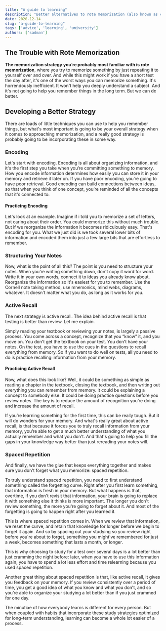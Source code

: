 ```yaml
---
title: "A guide to learning"
description: "Better alternatives to rote memorization (also known as cramming the night before an exam)"
date: 2020-12-14
slug: "a-guide-to-learning"
tags: ['advice', 'learning', 'university']
authors: ['sadman']
---
```


## The Trouble with Rote Memorization

**The memorization strategy you’re probably most familiar with is rote memorization**, where you try to memorize something by just repeating it to yourself over and over. And while this might work if you have a short test the day after, it's one of the worst ways you can memorize something. It's horrendously inefficient. It won't help you deeply understand a subject. And it's not going to help you remember things in the long term. But we can do better.

## Developing a Better Strategy

There are loads of little techniques you can use to help you remember things, but what's most important is going to be your overall strategy when it comes to approaching memorization, and a really good strategy is probably going to be incorporating these in some way.

### Encoding

Let's start with encoding. Encoding is all about organizing information, and it's the first step you take when you’re committing something to memory. How you encode information determines how easily you can store it in your memory and retrieve it later on. If you have poor encoding, you’re going to have poor retrieval. Good encoding can build connections between ideas, so that when you think of one concept, you’re reminded of all the concepts that it's connected to.

#### Practicing Encoding

Let's look at an example. Imagine if i told you to memorize a set of letters, not caring about their order. You could memorize this without much trouble. But if we reorganize the information it becomes ridiculously easy. That's encoding for you. What we just did is we took several lower bits of information and encoded them into just a few large bits that are effortless to remember.

### Structuring Your Notes

Now, what is the point of all this? The point is you need to structure your notes. When you’re writing something down, don't copy it word for word. Write it in your own words, connect it to ideas you already know about. Reorganize the information so it's easiest for you to remember. Use the Cornell note taking method, use mnemonics, mind webs, diagrams, whatever. It doesn't matter what you do, as long as it works for you.

### Active Recall

The next strategy is active recall. The idea behind active recall is that testing is better than review. Let me explain.

Simply reading your textbook or reviewing your notes, is largely a passive process. You come across a concept, recognize that you “know” it, and you move on. You don't get the textbook on your test. You don't have your notes. On the test, you have to use the cues in the questions to recall everything from memory. So if you want to do well on tests, all you need to do is practice recalling information from your memory.

#### Practicing Active Recall

Now, what does this look like? Well, it could be something as simple as reading a chapter in the textbook, closing the textbook, and then writing out everything you can remember from memory. It could be explaining a concept to somebody else. It could be doing practice questions before you review notes. The key is to reduce the amount of recognition you’re doing and increase the amount of recall.

If you’re learning something for the first time, this can be really tough. But it will do wonders for your memory. And what's really great about active recall, is that because it forces you to truly recall information from your memory, you’re able to get a much better understanding of what you actually remember and what you don't. And that's going to help you fill the gaps in your knowledge way better than just rereading your notes will.

### Spaced Repetition

And finally, we have the glue that keeps everything together and makes sure you don't forget what you memorize: spaced repetition.

To truly understand spaced repetition, you need to first understand something called the forgetting curve. Right after you first learn something, that information is fresh in your memory. But what happens is that, overtime, if you don't revisit that information, your brain is going to replace it with something else it thinks is more important. The longer you don't review something, the more you're going to forget about it. And most of the forgetting is going to happen right after you learned it.

This is where spaced repetition comes in. When we review that information, we reset the curve, and retain that knowledge for longer before we begin to forget it again. And so by spacing out your studying so you review right before you're about to forget, something you might’ve remembered for just a week, becomes something that lasts a month, or longer.

This is why choosing to study for a test over several days is a lot better than just cramming the night before: later, when you have to use this information again, you have to spend a lot less effort and time relearning because you used spaced repetition.

Another great thing about spaced repetition is that, like active recall, it gives you feedback on your memory. If you review consistently over a period of time, you get a good idea of what you know and what you don't, and so you’re able to organize your studying a lot better than if you just crammed for one day.

The minutiae of how everybody learns is different for every person. But when coupled with habits that incorporate these study strategies optimized for long-term understanding, learning can become a whole lot easier of a process.
